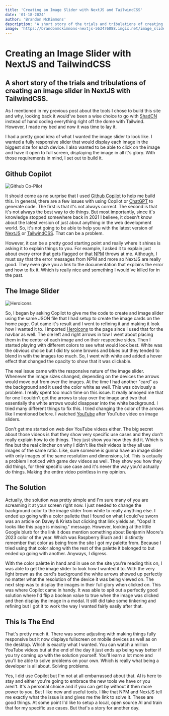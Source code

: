 ```yaml
---
title: 'Creating an Image Slider with NextJS and TailwindCSS'
date: '01-18-2024'
author: 'Brandon McKimmons'
description: 'A short story of the trials and tribulations of creating an image slider in NextJS with TailwindCSS.'
image: 'https://brandonmckimmons-nextjs-563476088.imgix.net/image_slider.webp'
---
```


# Creating an Image Slider with NextJS and TailwindCSS

## A short story of the trials and tribulations of creating an image slider in NextJS with TailwindCSS.

As I mentioned in my previous post about the tools I chose to build this site and why, looking back it would've been a wise
choice to go with [ShadCN](https://ui.shadcn.com/) instead of hand coding everything right off the dome with Tailwind.
However, I made my bed and now it was time to lay it.

I had a pretty good idea of what I wanted the image slider to look like. I wanted a fully responsive slider that would
display each image in the biggest size for each device. I also wanted to be able to click on the image and have it open
to full screen, displaying the image in all it's glory. With those requirements in mind, I set out to build it.

## Github Copilot

![Github Co-Pilot](/images/blog-images/GitHub_Copilot_logo.svg.png)

It should come as no surprise that I used [Github Copilot](https://github.com/features/copilot) to help me build this. In general, there are a few issues with using
Copilot or [ChatGPT](https://chat.openai.com/) to generate code. The first is that it's not always correct. The second is that it's not always the best way to do things.
But most importantly, since it's knowledge stopped somewhere back in 2021 I believe, it doesn't know about the latest version of just about anything
in the web development world. So, it's not going to be able to help you with the latest version of [NextJS](https://nextjs.org/) or [TailwindCSS](https://tailwindcss.com/). That can be a problem.

However, it can be a pretty good starting point and really where it shines is asking it to explain things to you. For example, I asked it to explain
just about every error that gets flagged or that [NPM](https://www.npmjs.com/) throws at me. Although, I must say that the error messages from NPM and more so NextJS are really good.
They even give you a link to the documentation that explains the error and how to fix it. Which is really nice and something I would've killed for in the past.

## The Image Slider

![Heroicons](/images/blog-images/Heroicons.webp)

So, I began by asking Copilot to give me the code to create and image slider using the same JSON file that I had setup to create the image cards on the home page.
Out came it's result and I went to refining it and making it look how I wanted it to. I imported [Heroicons](https://heroicons.com/) to the page since I used that
for the navbar as well. The ole left and right arrows in tow I went about placing them in the center of each image and on their respective sides. Then I started playing
with different colors to see what would look best. White was the obvious choice but I did try some browns and blues but they tended to blend in with the images too much.
So, I went with white and added a hover effect that changed the opacity to show that it was clickable.

The real issue came with the responsive nature of the image slider. Whenever the image sizes changed, depending on the devices the arrows would move out from over the images.
At the time I had another "card" as the background and it used the color white as well. This was obviously a problem. I really spent too much time on this issue. It really annoyed
me that for one I couldn't get the arrows to stay over the image and two that essentially the white arrows would disappear into the white background. I tried many different things
to fix this. I tried changing the color of the arrows like I mentioned before. I watched [YouTube](https://www.youtube.com/) after YouTube video on image sliders.

Don't get me started on web dev YouTube videos either.
The big secret about those videos is that they show very specific use cases and they don't really explain how to do things. They just show you how they did it. Which is fine but the real
clincher on why I didn't like their videos is they all use images of the same ratio. Like, sure someone is gunna have an image slider with only images of the same resolution and dimensions, lol.
This is actually a problem I noticed with game dev videos as well. They show you how they did things, for their specific use case and it's never the way you'd actually do things. Making the entire
video pointless in my opinion.

## The Solution

Actually, the solution was pretty simple and I'm sure many of you are screaming it at your screen right now. I just needed to change the background color to the image slider from white to really
anything else. I ended up going with a color pallette that I found on what I could've sworn was an article on Davey & Krista but clicking that link
yields an, "Oops! It looks like this page is missing." message. However, looking at the little Google blurb for the link it does mention something about Benjamin Moore's 2023 color of the year.
Which was Raspberry Blush and I distinctly remember that color as being from the site I got my palette from. Because I tried using that color along with the rest of the palette it belonged to but ended up
going with another. Anyways, I digress.

With the color palette in hand and in use on the site you're reading this on, I was able to get the image slider to look how I wanted it to. With the very light brown as the card's background the white arrows
showed up perfectly no matter what the resolution of the device it was being viewed on. The next step was to display the images in their full glory when clicked on. This was where Copilot came in handy. It was
able to spit out a perfectly good solution where I'd flip a boolean value to true when the image was clicked and then display the image in a modal. It still did take some tinkering and refining but I got it
to work the way I wanted fairly easily after that.

## This Is The End

That's pretty much it. There was some adjusting with making things fully responsive but it now displays fullscreen on mobile devices as well as on the desktop.
Which is exactly what I wanted. You can watch a million YouTube videos but at the end of the day it just ends up being way better if you try coming up with the
solution yourself. You'll learn a lot more and you'll be able to solve problems on your own. Which is really what being a developer is all about. Solving problems.

Yes, I did use Copilot but I'm not at all embarrassed about that. AI is here to stay and either you're going to embrace the new tools we have or you aren't. It's
a personal choice and if you can get by without it then more power to you. But I like new and useful tools. I like that NPM and NextJS tell me exactly what the issue
is and gives me the link to solve it. These are good things. At some point I'd like to setup a local, open source AI and train that for my specific use cases. But that's
a story for another day.
